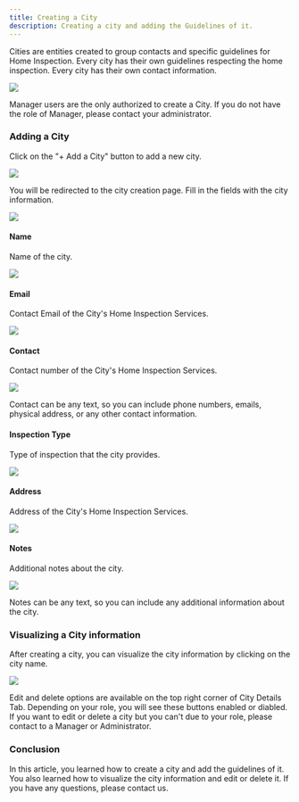 ```yaml
---
title: Creating a City
description: Creating a city and adding the Guidelines of it.
---
```



Cities are entities created to group contacts and specific guidelines for Home Inspection. Every city has their own guidelines respecting the home inspection. Every city has their own contact information.

![](/city/city-1.webp)

<Aside type="note">
    Manager users are the only authorized to create a City. If you do not have the role of Manager, please contact your administrator.
</Aside>

### Adding a City

Click on the "+ Add a City" button to add a new city.

![](/city/city-2.webp)

You will be redirected to the city creation page. Fill in the fields with the city information.

![](/city/city-3.webp)

#### Name
Name of the city.

![](/city/city-4.webp)

#### Email
Contact Email of the City's Home Inspection Services.

![](/city/city-5.webp)

#### Contact
Contact number of the City's Home Inspection Services.

![](/city/city-6.webp)

<Aside type="note">
    Contact can be any text, so you can include phone numbers, emails, physical address, or any other contact information.
</Aside>

#### Inspection Type
Type of inspection that the city provides.

![](/city/city-7.webp)

#### Address
Address of the City's Home Inspection Services.

![](/city/city-8.webp)

#### Notes
Additional notes about the city.

![](/city/city-9.webp)

<Aside type="note">
    Notes can be any text, so you can include any additional information about the city.
</Aside>

### Visualizing a City information

After creating a city, you can visualize the city information by clicking on the city name.

![](/city/city-10.webp)

Edit and delete options are available on the top right corner of City Details Tab. Depending on your role, you will see these buttons enabled or diabled. If you want to edit or delete a city but you can't due to your role, please contact to a Manager or Administrator.

### Conclusion
In this article, you learned how to create a city and add the guidelines of it. You also learned how to visualize the city information and edit or delete it. If you have any questions, please contact us.